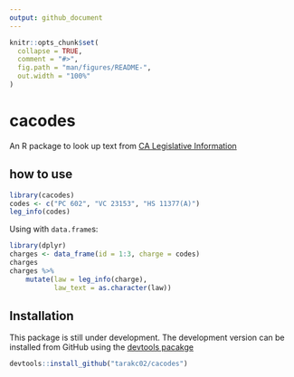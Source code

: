 ```yaml
---
output: github_document
---
```


<!-- README.md is generated from README.Rmd. Please edit that file -->

```r
knitr::opts_chunk$set(
  collapse = TRUE,
  comment = "#>",
  fig.path = "man/figures/README-",
  out.width = "100%"
)
```
# cacodes

An R package to look up text from [CA Legislative Information](https://leginfo.legislature.ca.gov/)

## how to use

```r
library(cacodes)
codes <- c("PC 602", "VC 23153", "HS 11377(A)")    
leg_info(codes)
```

Using with `data.frame`s:

```r
library(dplyr)
charges <- data_frame(id = 1:3, charge = codes)
charges
charges %>%
    mutate(law = leg_info(charge),
           law_text = as.character(law))
```

## Installation

This package is still under development. The development version can be installed from GitHub using the [devtools pacakge](https://cran.r-project.org/package=devtools)

``` r
devtools::install_github("tarakc02/cacodes")
```
